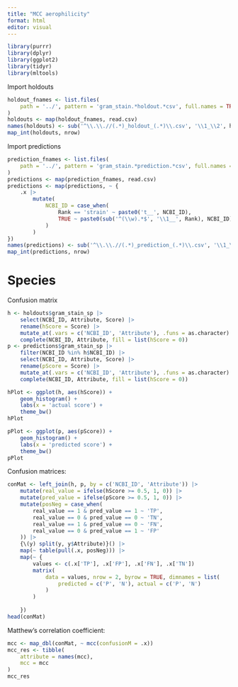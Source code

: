 ```yaml
---
title: "MCC aerophilicity"
format: html
editor: visual
---
```


```r
library(purrr)
library(dplyr)
library(ggplot2)
library(tidyr)
library(mltools)
```

Import holdouts

```r
holdout_fnames <- list.files(
    path = '../', pattern = 'gram_stain.*holdout.*csv', full.names = TRUE
)
holdouts <- map(holdout_fnames, read.csv)
names(holdouts) <- sub('^\\.\\.//(.*)_holdout_(.*)\\.csv', '\\1_\\2', holdout_fnames)
map_int(holdouts, nrow)
```

Import predictions

```r
prediction_fnames <- list.files(
    path = '../', pattern = 'gram_stain.*prediction.*csv', full.names = TRUE
)
predictions <- map(prediction_fnames, read.csv)
predictions <- map(predictions, ~ {
    .x |> 
        mutate(
            NCBI_ID = case_when(
                Rank == 'strain' ~ paste0('t__', NCBI_ID),
                TRUE ~ paste0(sub('^(\\w).*$', '\\1__', Rank), NCBI_ID)
            )
        )
})
names(predictions) <- sub('^\\.\\.//(.*)_prediction_(.*)\\.csv', '\\1_\\2', prediction_fnames)
map_int(predictions, nrow)
```

# Species

Confusion matrix

```r
h <- holdouts$gram_stain_sp |> 
    select(NCBI_ID, Attribute, Score) |> 
    rename(hScore = Score) |> 
    mutate_at(.vars = c('NCBI_ID', 'Attribute'), .funs = as.character) |> 
    complete(NCBI_ID, Attribute, fill = list(hScore = 0))
p <- predictions$gram_stain_sp |> 
    filter(NCBI_ID %in% h$NCBI_ID) |> 
    select(NCBI_ID, Attribute, Score) |> 
    rename(pScore = Score) |> 
    mutate_at(.vars = c('NCBI_ID', 'Attribute'), .funs = as.character) |> 
    complete(NCBI_ID, Attribute, fill = list(hScore = 0))
```

```r
hPlot <- ggplot(h, aes(hScore)) +
    geom_histogram() +
    labs(x = 'actual score') +
    theme_bw()
hPlot
```

```r
pPlot <- ggplot(p, aes(pScore)) +
    geom_histogram() +
    labs(x = 'predicted score') +
    theme_bw()
pPlot
```

Confusion matrices:

```r
conMat <- left_join(h, p, by = c('NCBI_ID', 'Attribute')) |> 
    mutate(real_value = ifelse(hScore >= 0.5, 1, 0)) |> 
    mutate(pred_value = ifelse(pScore >= 0.5, 1, 0)) |> 
    mutate(posNeg = case_when(
        real_value == 1 & pred_value == 1 ~ 'TP',
        real_value == 0 & pred_value == 0 ~ 'TN',
        real_value == 1 & pred_value == 0 ~ 'FN',
        real_value == 0 & pred_value == 1 ~ 'FP'
    )) |> 
    {\(y) split(y, y$Attribute)}() |> 
    map(~ table(pull(.x, posNeg))) |> 
    map(~ {
        values <- c(.x['TP'], .x['FP'], .x['FN'], .x['TN'])
        matrix(
            data = values, nrow = 2, byrow = TRUE, dimnames = list(
                predicted = c('P', 'N'), actual = c('P', 'N')
            )
        )
        
    })
head(conMat)
```

Matthew's correlation coefficient:

```r
mcc <- map_dbl(conMat, ~ mcc(confusionM = .x))
mcc_res <- tibble(
    attribute = names(mcc),
    mcc = mcc
)
mcc_res
```
